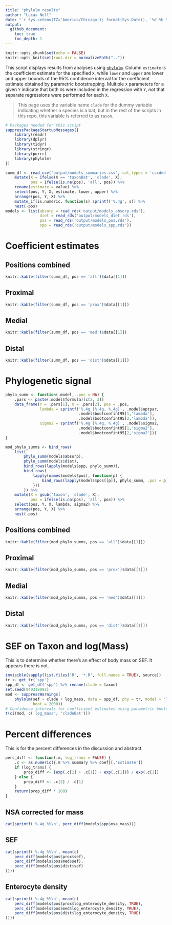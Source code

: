 ```yaml
--- 
title: "phylolm results" 
author: "Lucas Nell" 
date: "`r Sys.setenv(TZ='America/Chicago'); format(Sys.Date(), '%d %b %Y')`" 
output: 
  github_document: 
    toc: true 
    toc_depth: 1 
--- 
```

 
```r
knitr::opts_chunk$set(echo = FALSE) 
knitr::opts_knit$set(root.dir = normalizePath(".."))
``` 
 
 
This script displays results from analyses using
[`phylolm`](https://doi.org/10.1093/sysbio/syu005). 
Column `estimate` is the coefficient estimate for the specified `X`, while 
`lower` and `upper` are lower and upper bounds of the 95% confidence interval
for the coefficient estimate obtained by parametric bootstrapping.
Multiple `X` parameters for a given `Y` indicate that both `X`s were included
in the regression with `Y`, *not* that separate regressions were performed for 
each `X`.

> This page uses the variable name `clade` for the dummy variable indicating whether
> a species is a bat, but in the rest of the scripts in this repo, this variable 
> is referred to as `taxon`.
 
 
```r
# Packages needed for this script 
suppressPackageStartupMessages({
    library(readr)
    library(dplyr)
    library(tidyr)
    library(stringr)
    library(purrr)
    library(phylolm)
}) 
``` 
 
 
```r
summ_df <- read_csv('output/models_summaries.csv', col_types = 'cccddd') %>%
    mutate(X = ifelse(X == 'taxonBat', 'clade', X),
           pos = ifelse(is.na(pos), 'all', pos)) %>%  
    rename(estimate = value) %>%
    select(pos, Y, X, estimate, lower, upper) %>% 
    arrange(pos, Y, X) %>%
    mutate_if(is.numeric, function(s) sprintf('%.4g', s)) %>% 
    nest(-pos)
models <- list(absorp = read_rds('output/models_absorp.rds'),
               diet = read_rds('output/models_diet.rds'),
               pos = read_rds('output/models_pos.rds'),
               spp = read_rds('output/models_spp.rds'))
``` 
 

# Coefficient estimates

## Positions combined 
 
```r
knitr::kable(filter(summ_df, pos == 'all')$data[[1]]) 
``` 
 
 
## Proximal 
 
```r
knitr::kable(filter(summ_df, pos == 'prox')$data[[1]])
``` 
 
 
## Medial 
 
```r
knitr::kable(filter(summ_df, pos == 'med')$data[[1]])
``` 
 
 
## Distal 
 
```r
knitr::kable(filter(summ_df, pos == 'dist')$data[[1]])
``` 


# Phylogenetic signal

```r
phylo_summ <- function(.model, .pos = NA) {
    .pars <- paste(.model$formula)[c(2, 3)]
    data_frame(Y = .pars[1], X = .pars[2], pos = .pos,
               lambda = sprintf('%.4g [%.4g, %.4g]', .model$optpar,
                                .model$bootconfint95[1,'lambda'],
                                .model$bootconfint95[2,'lambda']),
               sigma2 = sprintf('%.4g [%.4g, %.4g]', .model$sigma2,
                                .model$bootconfint95[1,'sigma2'],
                                .model$bootconfint95[2,'sigma2']))
}

mod_phylo_summs <- bind_rows(
    list(
        phylo_summ(models$absorp),
        phylo_summ(models$diet),
        bind_rows(lapply(models$spp, phylo_summ)),
        bind_rows(
            lapply(names(models$pos), function(p) {
                bind_rows(lapply(models$pos[[p]], phylo_summ, .pos = p))
            }))
        )) %>%
    mutate(X = gsub('taxon', 'clade', X),
           pos = ifelse(is.na(pos), 'all', pos)) %>% 
    select(pos, Y, X, lambda, sigma2) %>%
    arrange(pos, Y, X) %>% 
    nest(-pos)
```

## Positions combined 
 
```r
knitr::kable(filter(mod_phylo_summs, pos == 'all')$data[[1]])
``` 
 
 
## Proximal 
 
```r
knitr::kable(filter(mod_phylo_summs, pos == 'prox')$data[[1]])
``` 
 
 
## Medial 
 
```r
knitr::kable(filter(mod_phylo_summs, pos == 'med')$data[[1]])
``` 
 
 
## Distal 
 
```r
knitr::kable(filter(mod_phylo_summs, pos == 'dist')$data[[1]])
``` 




# SEF on Taxon and log(Mass)

This is to determine whether there's an effect of body mass on SEF. It appears there 
is not.

```r
invisible(sapply(list.files('R', '*.R', full.names = TRUE), source))
tr <- get_tr('spp')
spp_df <- get_df('spp') %>% rename(clade = taxon)
set.seed(940318092)
mod <- suppressWarnings(
    phylolm(sef ~ clade + log_mass, data = spp_df, phy = tr, model = "lambda", 
            boot = 2000))
# Confidence intervals for coefficient estimates using parametric bootstrapping:
t(ci(mod, c('log_mass', 'cladeBat')))
```



# Percent differences

This is for the percent differences in the discussion and abstract.

```r
perc_diff <- function(.m, log_trans = FALSE) {
    .c <- as.numeric({.m %>% summary %>% coef}[,'Estimate'])
    if (log_trans) {
        prop_diff <- {exp(.c[2] + .c[1]) - exp(.c[1])} / exp(.c[1])
    } else {
        prop_diff <- .c[2] / .c[1]
    }
    return(prop_diff * 100)
}
```

## NSA corrected for mass
```r
cat(sprintf('%.4g %%\n', perc_diff(models$spp$nsa_mass)))
```

## SEF
```r
cat(sprintf('%.4g %%\n', mean(c(
    perc_diff(models$pos$prox$sef),
    perc_diff(models$pos$med$sef),
    perc_diff(models$pos$dist$sef)
))))
```

## Enterocyte density
```r
cat(sprintf('%.4g %%\n', mean(c(
    perc_diff(models$pos$prox$log_enterocyte_density, TRUE), 
    perc_diff(models$pos$med$log_enterocyte_density, TRUE), 
    perc_diff(models$pos$dist$log_enterocyte_density, TRUE)
))))
```

